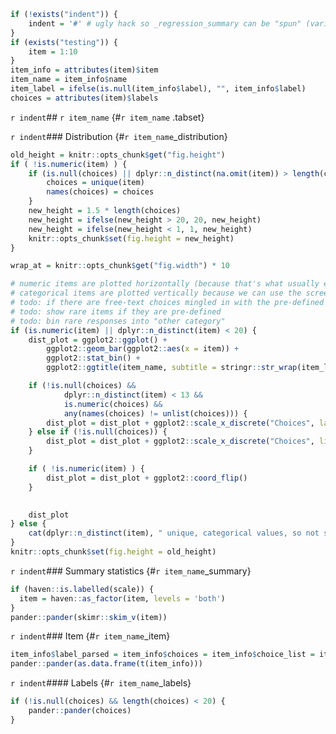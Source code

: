```r
if (!exists("indent")) {
	indent = '#' # ugly hack so _regression_summary can be "spun" (variables included via `r ` have to be available)
}
if (exists("testing")) {
	item = 1:10
}
item_info = attributes(item)$item
item_name = item_info$name
item_label = ifelse(is.null(item_info$label), "", item_info$label)
choices = attributes(item)$labels
```

`r indent`## `r item_name` {#`r item_name` .tabset}

`r indent`### Distribution {#`r item_name`_distribution}
```r
old_height = knitr::opts_chunk$get("fig.height")
if ( !is.numeric(item) ) {
	if (is.null(choices) || dplyr::n_distinct(na.omit(item)) > length(choices)) {
		choices = unique(item)
		names(choices) = choices
	}
	new_height = 1.5 * length(choices)
	new_height = ifelse(new_height > 20, 20, new_height)
	new_height = ifelse(new_height < 1, 1, new_height)
	knitr::opts_chunk$set(fig.height = new_height)
}

wrap_at = knitr::opts_chunk$get("fig.width") * 10
```
```r
# numeric items are plotted horizontally (because that's what usually expected)
# categorical items are plotted vertically because we can use the screen real estate better this way
# todo: if there are free-text choices mingled in with the pre-defined ones, don't show
# todo: show rare items if they are pre-defined
# todo: bin rare responses into "other category"
if (is.numeric(item) || dplyr::n_distinct(item) < 20) {
	dist_plot = ggplot2::ggplot() +
		ggplot2::geom_bar(ggplot2::aes(x = item)) +
		ggplot2::stat_bin() + 
		ggplot2::ggtitle(item_name, subtitle = stringr::str_wrap(item_label, width = wrap_at))

	if (!is.null(choices) &&
			dplyr::n_distinct(item) < 13 && 
			is.numeric(choices) && 
			any(names(choices) != unlist(choices))) {
		dist_plot = dist_plot + ggplot2::scale_x_discrete("Choices", labels = stringr::str_wrap(names(choices), 15), limits = choices)
	} else if (!is.null(choices)) {
		dist_plot = dist_plot + ggplot2::scale_x_discrete("Choices", limits = choices, labels = stringr::str_wrap(as.character(choices), 20))
	}

	if ( !is.numeric(item) ) {
		dist_plot = dist_plot + ggplot2::coord_flip()
	}
	

	dist_plot
} else {
	cat(dplyr::n_distinct(item), " unique, categorical values, so not shown.")
}
knitr::opts_chunk$set(fig.height = old_height)
```

`r indent`### Summary statistics {#`r item_name`_summary}
```r
if (haven::is.labelled(scale)) {
  item = haven::as_factor(item, levels = 'both')
}
pander::pander(skimr::skim_v(item))
```

`r indent`### Item {#`r item_name`_item}

```r
item_info$label_parsed = item_info$choices = item_info$choice_list = item_info$study_id = item_info$id = NULL
pander::pander(as.data.frame(t(item_info)))
```



`r indent`#### Labels {#`r item_name`_labels}
```r
if (!is.null(choices) && length(choices) < 20) {
	pander::pander(choices)
}
```

